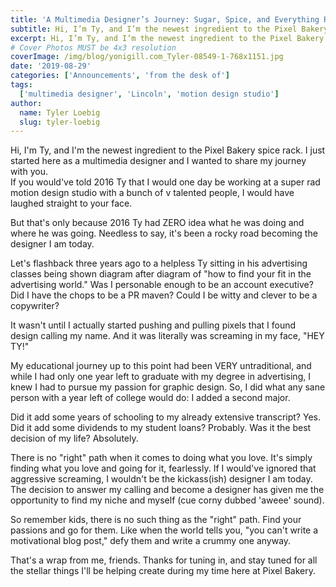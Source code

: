 ```yaml
---
title: 'A Multimedia Designer’s Journey: Sugar, Spice, and Everything Right'
subtitle: Hi, I’m Ty, and I’m the newest ingredient to the Pixel Bakery spice rack. I just started here as a multimedia designer and I wanted to share my journey with you.
excerpt: Hi, I’m Ty, and I’m the newest ingredient to the Pixel Bakery spice rack. I just started here as a multimedia designer and I wanted to share my journey with you.
# Cover Photos MUST be 4x3 resolution
coverImage: /img/blog/yonigill.com_Tyler-08549-1-768x1151.jpg
date: '2019-08-29'
categories: ['Announcements', 'from the desk of']
tags:
  ['multimedia designer', 'Lincoln', 'motion design studio']
author:
  name: Tyler Loebig
  slug: tyler-loebig
---
```

Hi, I'm Ty, and I'm the newest ingredient to the Pixel Bakery spice rack. I just started here as a multimedia designer and I wanted to share my journey with you.\
If you would've told 2016 Ty that I would one day be working at a super rad motion design studio with a bunch of v talented people, I would have laughed straight to your face.

But that's only because 2016 Ty had ZERO idea what he was doing and where he was going. Needless to say, it's been a rocky road becoming the designer I am today.

Let's flashback three years ago to a helpless Ty sitting in his advertising classes being shown diagram after diagram of "how to find your fit in the advertising world." Was I personable enough to be an account executive? Did I have the chops to be a PR maven? Could I be witty and clever to be a copywriter?

It wasn't until I actually started pushing and pulling pixels that I found design calling my name. And it was literally was screaming in my face, "HEY TY!"

My educational journey up to this point had been VERY untraditional, and while I had only one year left to graduate with my degree in advertising, I knew I had to pursue my passion for graphic design. So, I did what any sane person with a year left of college would do: I added a second major.

Did it add some years of schooling to my already extensive transcript? Yes. Did it add some dividends to my student loans? Probably. Was it the best decision of my life? Absolutely.

There is no "right" path when it comes to doing what you love. It's simply finding what you love and going for it, fearlessly. If I would've ignored that aggressive screaming, I wouldn't be the kickass(ish) designer I am today. The decision to answer my calling and become a designer has given me the opportunity to find my niche and myself (cue corny dubbed 'aweee' sound).

So remember kids, there is no such thing as the "right" path. Find your passions and go for them. Like when the world tells you, "you can't write a motivational blog post," defy them and write a crummy one anyway.

That's a wrap from me, friends. Thanks for tuning in, and stay tuned for all the stellar things I'll be helping create during my time here at Pixel Bakery.